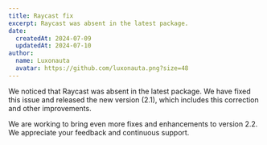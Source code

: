 ```yaml
---
title: Raycast fix
excerpt: Raycast was absent in the latest package.
date:
  createdAt: 2024-07-09
  updatedAt: 2024-07-10
author:
  name: Luxonauta
  avatar: https://github.com/luxonauta.png?size=48
---
```


We noticed that Raycast was absent in the latest package. We have fixed this issue and released the new version (2.1), which includes this correction and other improvements.

We are working to bring even more fixes and enhancements to version 2.2. We appreciate your feedback and continuous support.
